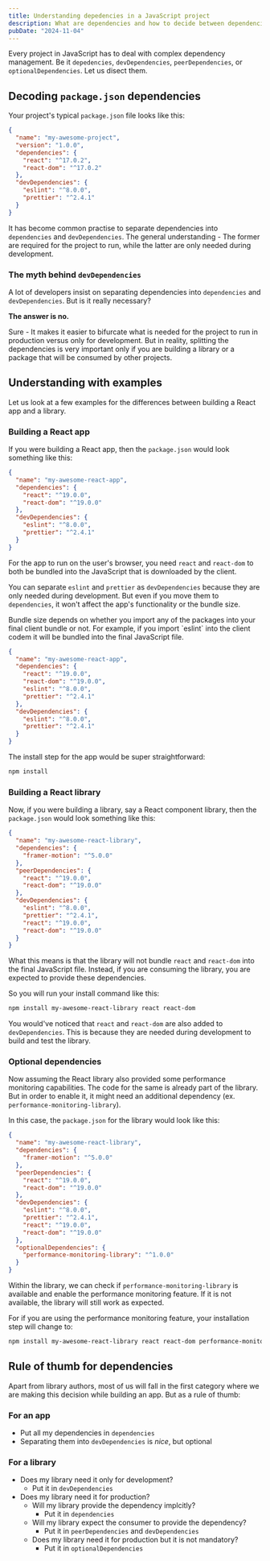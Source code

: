 ```yaml
---
title: Understanding depedencies in a JavaScript project
description: What are dependencies and how to decide between dependencies, devDependencies, peerDependencies and optionalDependencies?
pubDate: "2024-11-04"
---
```



Every project in JavaScript has to deal with complex dependency management. Be it `depedencies`, `devDependencies`, `peerDependencies`, or `optionalDependencies`. Let us disect them.

## Decoding `package.json` dependencies

Your project's typical `package.json` file looks like this:

```json title="package.json" {4} {8}
{
  "name": "my-awesome-project",
  "version": "1.0.0",
  "dependencies": {
    "react": "^17.0.2",
    "react-dom": "^17.0.2"
  },
  "devDependencies": {
    "eslint": "^8.0.0",
    "prettier": "^2.4.1"
  }
}
```

It has become common practise to separate dependencies into `dependencies` and `devDependencies`. The general understanding - The former are required for the project to run, while the latter are only needed during development.

### The myth behind `devDependencies`

A lot of developers insist on separating dependencies into `dependencies` and `devDependencies`. But is it really necessary?

**The answer is no.**

Sure - It makes it easier to bifurcate what is needed for the project to run in production versus only for development. But in reality, splitting the dependencies is very important only if you are building a library or a package that will be consumed by other projects.

## Understanding with examples

Let us look at a few examples for the differences between building a React app and a library.

### Building a React app

If you were building a React app, then the `package.json` would look something like this:

```json title="package.json" {"Prod":4,5} {"Dev":8,9}
{
  "name": "my-awesome-react-app",
  "dependencies": {
    "react": "^19.0.0",
    "react-dom": "^19.0.0"
  },
  "devDependencies": {
    "eslint": "^8.0.0",
    "prettier": "^2.4.1"
  }
}
```

For the app to run on the user's browser, you need `react` and `react-dom` to both be bundled into the JavaScript that is downloaded by the client.

You can separate `eslint` and `prettier` as `devDependencies` because they are only needed during development. But even if you move them to `dependencies`, it won't affect the app's functionality or the bundle size.

<Admonition type="caution">
  Bundle size depends on whether you import any of the packages into your final
  client bundle or not. For example, if you import `eslint` into the client
  codem it will be bundled into the final JavaScript file.
</Admonition>

```json title="package.json" ins={6,7} del={10,11}
{
  "name": "my-awesome-react-app",
  "dependencies": {
    "react": "^19.0.0",
    "react-dom": "^19.0.0",
    "eslint": "^8.0.0",
    "prettier": "^2.4.1"
  },
  "devDependencies": {
    "eslint": "^8.0.0",
    "prettier": "^2.4.1"
  }
}
```

The install step for the app would be super straightforward:

```bash
npm install
```

### Building a React library

Now, if you were building a library, say a React component library, then the `package.json` would look something like this:

```json title="package.json" {4,7-8,} {11-14}
{
  "name": "my-awesome-react-library",
  "dependencies": {
    "framer-motion": "^5.0.0"
  },
  "peerDependencies": {
    "react": "^19.0.0",
    "react-dom": "^19.0.0"
  },
  "devDependencies": {
    "eslint": "^8.0.0",
    "prettier": "^2.4.1",
    "react": "^19.0.0",
    "react-dom": "^19.0.0"
  }
}
```

What this means is that the library will not bundle `react` and `react-dom` into the final JavaScript file. Instead, if you are consuming the library, you are expected to provide these dependencies.

So you will run your install command like this:

```bash
npm install my-awesome-react-library react react-dom
```

You would've noticed that `react` and `react-dom` are also added to `devDependencies`. This is because they are needed during development to build and test the library.

### Optional dependencies

Now assuming the React library also provided some performance monitoring capabilities. The code for the same is already part of the library. But in order to enable it, it might need an additional dependency (ex. `performance-monitoring-library`).

In this case, the `package.json` for the library would look like this:

```json title="package.json" {4,7-8} {11-14} {17}
{
  "name": "my-awesome-react-library",
  "dependencies": {
    "framer-motion": "^5.0.0"
  },
  "peerDependencies": {
    "react": "^19.0.0",
    "react-dom": "^19.0.0"
  },
  "devDependencies": {
    "eslint": "^8.0.0",
    "prettier": "^2.4.1",
    "react": "^19.0.0",
    "react-dom": "^19.0.0"
  },
  "optionalDependencies": {
    "performance-monitoring-library": "^1.0.0"
  }
}
```

Within the library, we can check if `performance-monitoring-library` is available and enable the performance monitoring feature. If it is not available, the library will still work as expected.

For if you are using the performance monitoring feature, your installation step will change to:

```bash ins="performance-monitoring-library"
npm install my-awesome-react-library react react-dom performance-monitoring-library
```

## Rule of thumb for dependencies

Apart from library authors, most of us will fall in the first category where we are making this decision while building an app. But as a rule of thumb:

### For an app

- Put all my dependencies in `dependencies`
- Separating them into `devDependencies` is _nice_, but optional

### For a library

- Does my library need it only for development?
  - Put it in `devDependencies`
- Does my library need it for production?
  - Will my library provide the dependency implcitly?
    - Put it in `dependencies`
  - Will my library expect the consumer to provide the dependency?
    - Put it in `peerDependencies` and `devDependencies`
  - Does my library need it for production but it is not mandatory?
    - Put it in `optionalDependencies`
